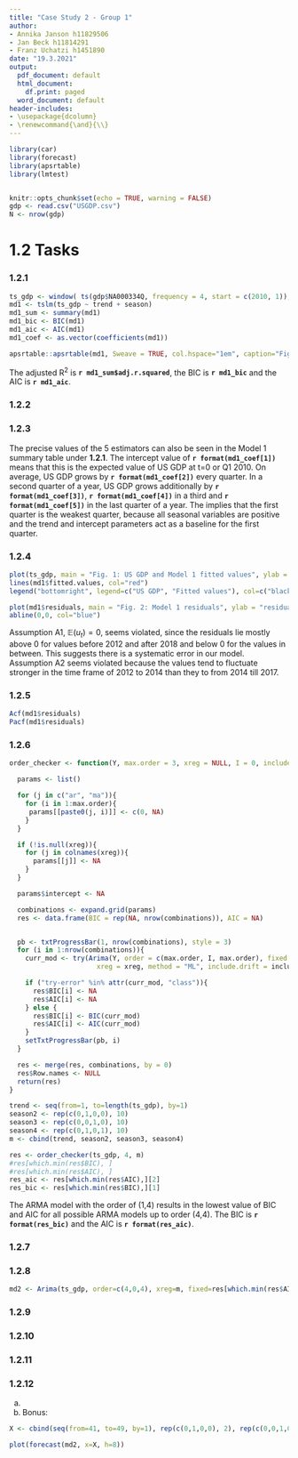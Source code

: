 ```yaml
---
title: "Case Study 2 - Group 1"
author:
- Annika Janson h11829506
- Jan Beck h11814291
- Franz Uchatzi h1451890
date: "19.3.2021"
output:
  pdf_document: default
  html_document:
    df.print: paged
  word_document: default
header-includes:
- \usepackage{dcolumn}
- \renewcommand{\and}{\\}
---
```



```r
library(car)
library(forecast)
library(apsrtable)
library(lmtest)


knitr::opts_chunk$set(echo = TRUE, warning = FALSE)
gdp <- read.csv("USGDP.csv")
N <- nrow(gdp)
```

# 1.2 Tasks

### 1.2.1

```r
ts_gdp <- window( ts(gdp$NA000334Q, frequency = 4, start = c(2010, 1)), start=c(2010, 1), end=c(2019, 4) ) # get only subset till Q4 2019
md1 <- tslm(ts_gdp ~ trend + season)
md1_sum <- summary(md1)
md1_bic <- BIC(md1)
md1_aic <- AIC(md1)
md1_coef <- as.vector(coefficients(md1))
```

```r
apsrtable::apsrtable(md1, Sweave = TRUE, col.hspace="1em", caption="Figure 1: Model 1 summary")
```

The adjusted R^2^ is __`r md1_sum$adj.r.squared `__, the BIC is __`r md1_bic `__ and the AIC is __`r md1_aic `__.

### 1.2.2

### 1.2.3

The precise values of the 5 estimators can also be seen in the Model 1 summary table under __1.2.1__. The intercept value of __`r format(md1_coef[1]) `__ means that this is the expected value of US GDP at t=0 or Q1 2010. On average, US GDP grows by __`r format(md1_coef[2]) `__ every quarter. In a second quarter of a year, US GDP grows additionally by __`r format(md1_coef[3]) `__, __`r format(md1_coef[4]) `__ in a third and __`r format(md1_coef[5]) `__ in the last quarter of a year. The implies that the first quarter is the weakest quarter, because all seasonal variables are positive and the trend and intercept parameters act as a baseline for the first quarter.

### 1.2.4

```r
plot(ts_gdp, main = "Fig. 1: US GDP and Model 1 fitted values", ylab = "in millions of Dollars", xlab = "Year")
lines(md1$fitted.values, col="red")
legend("bottomright", legend=c("US GDP", "Fitted values"), col=c("black", "red"), lty=1:1)

plot(md1$residuals, main = "Fig. 2: Model 1 residuals", ylab = "residuals", xlab = "Year", col="red")
abline(0,0, col="blue")

```

Assumption A1, $\mathbb{E}\left(u_{t}\right)=0$, seems violated, since the residuals lie mostly above 0 for values before 2012 and after 2018 and below 0 for the values in between. This suggests there is a systematic error in our model.  
Assumption A2 seems violated because the values tend to fluctuate stronger in the time frame of 2012 to 2014 than they to from 2014 till 2017.

### 1.2.5

```r
Acf(md1$residuals)
Pacf(md1$residuals)

```

### 1.2.6

```r
order_checker <- function(Y, max.order = 3, xreg = NULL, I = 0, include.drift = FALSE){

  params <- list()

  for (j in c("ar", "ma")){
    for (i in 1:max.order){
     params[[paste0(j, i)]] <- c(0, NA)
    }
  }

  if (!is.null(xreg)){
    for (j in colnames(xreg)){
      params[[j]] <- NA
    }
  }

  params$intercept <- NA

  combinations <- expand.grid(params)
  res <- data.frame(BIC = rep(NA, nrow(combinations)), AIC = NA)


  pb <- txtProgressBar(1, nrow(combinations), style = 3)
  for (i in 1:nrow(combinations)){
    curr_mod <- try(Arima(Y, order = c(max.order, I, max.order), fixed = c(combinations[i, ]),
                      xreg = xreg, method = "ML", include.drift = include.drift), silent = TRUE)

    if ("try-error" %in% attr(curr_mod, "class")){
      res$BIC[i] <- NA
      res$AIC[i] <- NA
    } else {
      res$BIC[i] <- BIC(curr_mod)
      res$AIC[i] <- AIC(curr_mod)
    }
    setTxtProgressBar(pb, i)
  }

  res <- merge(res, combinations, by = 0)
  res$Row.names <- NULL
  return(res)
}

trend <- seq(from=1, to=length(ts_gdp), by=1)
season2 <- rep(c(0,1,0,0), 10)
season3 <- rep(c(0,0,1,0), 10)
season4 <- rep(c(0,1,0,1), 10)
m <- cbind(trend, season2, season3, season4)

res <- order_checker(ts_gdp, 4, m)
#res[which.min(res$BIC), ]
#res[which.min(res$AIC), ]
res_aic <- res[which.min(res$AIC),][2]
res_bic <- res[which.min(res$BIC),][1]
```

The ARMA model with the order of (1,4) results in the lowest value of BIC and AIC for all possible ARMA models up to order (4,4). The BIC is __`r format(res_bic) `__ and the AIC is __`r format(res_aic) `__.

### 1.2.7

### 1.2.8

```r
md2 <- Arima(ts_gdp, order=c(4,0,4), xreg=m, fixed=res[which.min(res$AIC),-c(1,2)], method="ML")

```

### 1.2.9

### 1.2.10

### 1.2.11

### 1.2.12

a)

b) Bonus:

```r
X <- cbind(seq(from=41, to=49, by=1), rep(c(0,1,0,0), 2), rep(c(0,0,1,0), 2), rep(c(0,1,0,1), 2))

plot(forecast(md2, x=X, h=8))


```